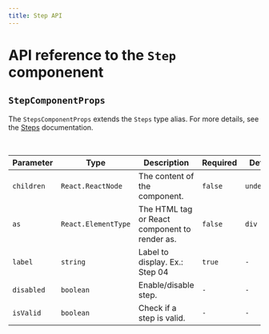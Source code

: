 ```yaml
---
title: Step API
---
```


# API reference to the `Step` componenent

## `StepComponentProps`

The `StepsComponentProps` extends the `Steps` type alias. For more details, see the [Steps](/api-reference/useStepper#steps) documentation.

<br />

| Parameter  | Type                | Description                                   | Required | Default     |
| ---------- | ------------------- | --------------------------------------------- | -------- | ----------- |
| `children` | `React.ReactNode`   | The content of the component.                 | `false`  | `undefined` |
| `as`       | `React.ElementType` | The HTML tag or React component to render as. | `false`  | `div`       |
| `label`    | `string`            | Label to display. Ex.: Step 04                | `true`   | `-`         |
| `disabled` | `boolean`           | Enable/disable step.                          | `-`      | `-`         |
| `isValid`  | `boolean`           | Check if a step is valid.                     | `-`      | `-`         |
